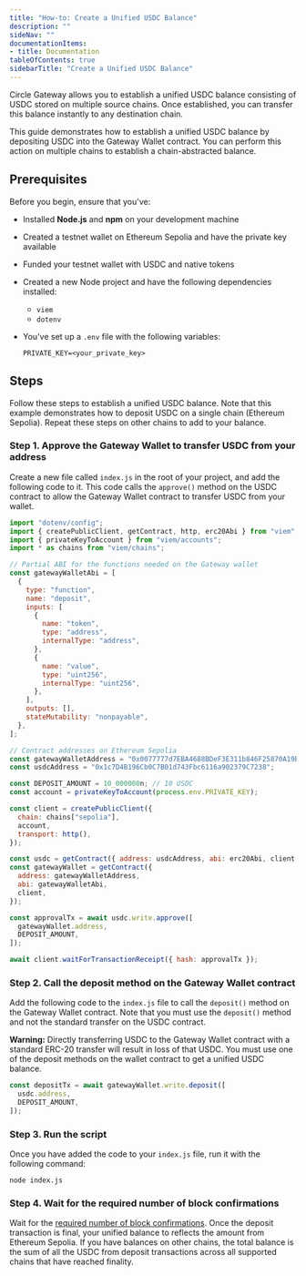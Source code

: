 ```yaml
---
title: "How-to: Create a Unified USDC Balance"
description: ""
sideNav: ""
documentationItems: 
- title: Documentation
tableOfContents: true
sidebarTitle: "Create a Unified USDC Balance"
---
```


Circle Gateway allows you to establish a unified USDC balance consisting of USDC
stored on multiple source chains. Once established, you can transfer this
balance instantly to any destination chain.

This guide demonstrates how to establish a unified USDC balance by depositing
USDC into the Gateway Wallet contract. You can perform this action on multiple
chains to establish a chain-abstracted balance.

## Prerequisites

Before you begin, ensure that you've:

- Installed **Node.js** and **npm** on your development machine
- Created a testnet wallet on Ethereum Sepolia and have the private key
  available
- Funded your testnet wallet with USDC and native tokens
- Created a new Node project and have the following dependencies installed:
  - `viem`
  - `dotenv`
- You've set up a `.env` file with the following variables:

  ```text
  PRIVATE_KEY=<your_private_key>
  ```

## Steps

Follow these steps to establish a unified USDC balance. Note that this example
demonstrates how to deposit USDC on a single chain (Ethereum Sepolia). Repeat
these steps on other chains to add to your balance.

### Step 1. Approve the Gateway Wallet to transfer USDC from your address

Create a new file called `index.js` in the root of your project, and add the
following code to it. This code calls the `approve()` method on the USDC
contract to allow the Gateway Wallet contract to transfer USDC from your wallet.

```javascript Javascript
import "dotenv/config";
import { createPublicClient, getContract, http, erc20Abi } from "viem";
import { privateKeyToAccount } from "viem/accounts";
import * as chains from "viem/chains";

// Partial ABI for the functions needed on the Gateway wallet
const gatewayWalletAbi = [
  {
    type: "function",
    name: "deposit",
    inputs: [
      {
        name: "token",
        type: "address",
        internalType: "address",
      },
      {
        name: "value",
        type: "uint256",
        internalType: "uint256",
      },
    ],
    outputs: [],
    stateMutability: "nonpayable",
  },
];

// Contract addresses on Ethereum Sepolia
const gatewayWalletAddress = "0x0077777d7EBA4688BDeF3E311b846F25870A19B9";
const usdcAddress = "0x1c7D4B196Cb0C7B01d743Fbc6116a902379C7238";

const DEPOSIT_AMOUNT = 10_000000n; // 10 USDC
const account = privateKeyToAccount(process.env.PRIVATE_KEY);

const client = createPublicClient({
  chain: chains["sepolia"],
  account,
  transport: http(),
});

const usdc = getContract({ address: usdcAddress, abi: erc20Abi, client });
const gatewayWallet = getContract({
  address: gatewayWalletAddress,
  abi: gatewayWalletAbi,
  client,
});

const approvalTx = await usdc.write.approve([
  gatewayWallet.address,
  DEPOSIT_AMOUNT,
]);

await client.waitForTransactionReceipt({ hash: approvalTx });
```

### Step 2. Call the deposit method on the Gateway Wallet contract

Add the following code to the `index.js` file to call the `deposit()` method on
the Gateway Wallet contract. Note that you must use the `deposit()` method and
not the standard transfer on the USDC contract.

<Warning>

**Warning:** Directly transferring USDC to the Gateway Wallet contract with a
standard ERC-20 transfer will result in loss of that USDC. You must use one of
the deposit methods on the wallet contract to get a unified USDC balance.

</Warning>

```javascript Javascript
const depositTx = await gatewayWallet.write.deposit([
  usdc.address,
  DEPOSIT_AMOUNT,
]);
```

### Step 3. Run the script

Once you have added the code to your `index.js` file, run it with the following
command:

```shell Shell
node index.js
```

### Step 4. Wait for the required number of block confirmations

Wait for the
[required number of block confirmations](/gateway/references/supported-blockchains#required-block-confirmations).
Once the deposit transaction is final, your unified balance to reflects the
amount from Ethereum Sepolia. If you have balances on other chains, the total
balance is the sum of all the USDC from deposit transactions across all
supported chains that have reached finality.
